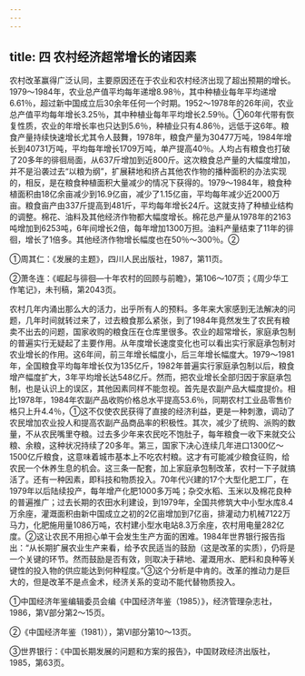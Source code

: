 ```yaml
---
---
---
```

title: 四 农村经济超常增长的诸因素
---



农村改革赢得广泛认同，主要原因还在于农业和农村经济出现了超出预期的增长。1979～1984年，农业总产值平均每年递增8.98％，其中种植业每年平均递增6.61％，超过新中国成立后30余年任何一个时期。1952～1978年的26年间，农业总产值平均每年增长3.25％，其中种植业每年平均增长2.59％。①60年代带有恢复性质，农业的年增长率也只达到5.6％，种植业只有4.86％，远低于这6年。粮食产量持续快速增长尤其令人鼓舞，1978年，粮食产量为30477万吨，1984年增长到40731万吨，平均每年增长1709万吨，单产提高40％。人均占有粮食也打破了20多年的徘徊局面，从637斤增加到近800斤。这次粮食总产量的大幅度增加，并不是沿袭过去“以粮为纲”，扩展耕地和挤占其他农作物的播种面积的办法实现的，相反，是在粮食种植面积大量减少的情况下获得的。1979～1984年，粮食种植面积由18亿余亩减少到16.9亿亩，减少了1.15亿亩，平均每年减少近2000万亩。粮食亩产由337斤提高到481斤，平均每年增长24斤。这就支持了种植业结构的调整。棉花、油料及其他经济作物都大幅度增长。棉花总产量从1978年的2163吨增加到6253吨，6年间增长2倍，每年增加1300万担。油料产量结束了11年的徘徊，增长了1倍多。其他经济作物增长幅度也在50％～300％。②

①周其仁：《发展的主题》，四川人民出版社，1987，第11页。

②萧冬连：《崛起与徘徊—十年农村的回顾与前瞻》，第106～107页；《周少华工作笔记》，未刊稿，第2043页。

农村几年内涌出那么大的活力，出乎所有人的预料。多年来大家感到无法解决的问题，几年时间就转过来了，过去粮食那么紧张，到了1984年竟然发生了农民有粮卖不出去的问题，国家收购的粮食压在仓库里很多。农业的超常增长，家庭承包制的普遍实行无疑起了主要作用。从年度增长速度变化也可以看出实行家庭承包制对农业增长的作用。这6年间，前三年增长幅度小，后三年增长幅度大。1979～1981年，全国粮食平均每年增长仅为135亿斤，1982年普遍实行家庭承包制以后，粮食增产幅度扩大，3年平均增长达548亿斤。然而，把农业增长全部归因于家庭承包制，也是认识上的误区，其他因素同样不能忽视。首先是农副产品大幅度提价。相比1978年，1984年农副产品收购价格总水平提高53.6％，同期农村工业品零售价格只上升4.4％，①这不仅使农民获得了直接的经济利益，更是一种刺激，调动了农民增加农业投人和提高农副产品商品率的积极性。其次，减少了统购、派购的数量，不从农民嘴里夺粮。过去多少年来农民吃不饱肚子，每年粮食一收下来就交公粮、余粮，这种状况持续了20多年。第三，国家下决心连续几年进口1300亿～1500亿斤粮食，这意味着城市基本上不吃农村粮。这才有可能减少粮食征购，给农民一个休养生息的机会。这三条一配套，加上家庭承包制改革，农村一下子就搞活了。还有一种因素，即科技和物质投入。70年代兴建的17个大型化肥工厂，在1979年以后陆续投产，每年增产化肥1000多万吨；杂交水稻、玉米以及棉花良种的普遍推广；过去长期的农田水利建设，到1979年，全国共修筑大中小型水库8.4万余座，灌溉面积由新中国成立之初的2亿亩增加到7亿亩，排灌动力机械7122万马力，化肥施用量1086万吨，农村建小型水电站8.3万余座，农村用电量282亿度。②这让农民不用担心单干会发生生产方面的困难。1984年世界银行报告指出：“从长期扩展农业生产来看，给予农民适当的鼓励（这是改革的实质），仍将是一个关键的环节。然而鼓励是否有效，则取决于耕地、灌溉用水、肥料和良种等关键性的投入物的供应能达到何种程度。”③这个分析是中肯的。改革的推动力是巨大的，但是改革不是点金术，经济关系的变动不能代替物质投入。

①中国经济年鉴编辑委员会编《中国经济年鉴（1985）》，经济管理杂志社，1986，第V部分第2～15页。

②《中国经济年鉴（1981）），第VI部分第10～13页。

③世界银行：《中国长期发展的问题和方案的报告》，中国财政经济出版社，1985，第63页。